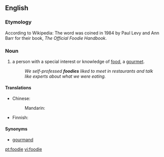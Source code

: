 ==English==

===Etymology===
According to Wikipedia: The word was coined in 1984 by Paul Levy and Ann Barr for their book, ''The Official Foodie Handbook''.

===Noun===
{{en-noun}}
{{wikipedia}}

#{{slang}} a person with a special interest or knowledge of [[food]], a [[gourmet]].
#:''We self-professed '''foodies''' liked to meet in restaurants and talk like experts about what we were eating.''

====Translations====
{{trans-top|person with special interest in food}}
* Chinese:
*: Mandarin: {{t|zh|美食家|tr=měishíjiā|sc=Hani}}
{{trans-mid}}
* Finnish: {{t|fi|herkkusuu}}
{{trans-bottom}}

====Synonyms====
* {{sense|person who appreciates good food}} [[gourmand]]

[[pt:foodie]]
[[vi:foodie]]